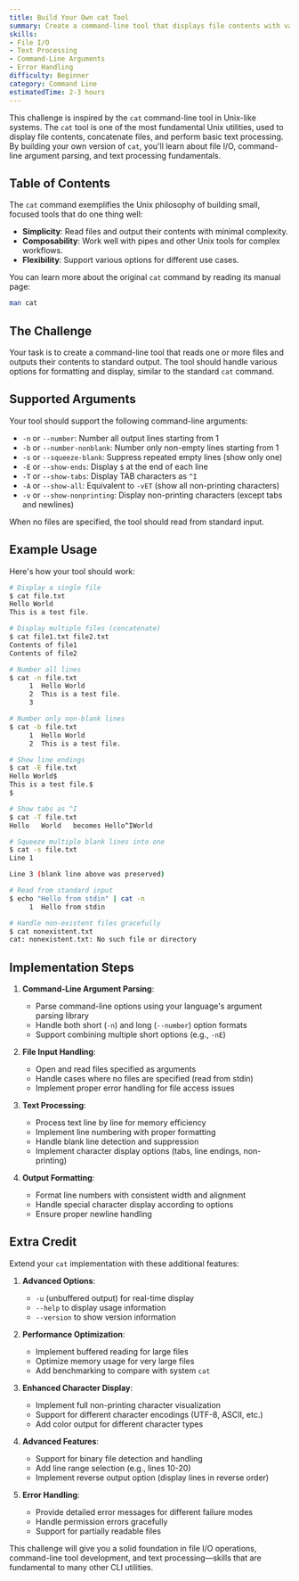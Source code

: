 ```yaml
---
title: Build Your Own cat Tool
summary: Create a command-line tool that displays file contents with various formatting options. Learn about file I/O, text processing, and command-line arguments.
skills:
- File I/O
- Text Processing
- Command-Line Arguments
- Error Handling
difficulty: Beginner
category: Command Line
estimatedTime: 2-3 hours
---
```


This challenge is inspired by the `cat` command-line tool in Unix-like systems. The `cat` tool is one of the most fundamental Unix utilities, used to display file contents, concatenate files, and perform basic text processing. By building your own version of `cat`, you'll learn about file I/O, command-line argument parsing, and text processing fundamentals.

## Table of Contents

The `cat` command exemplifies the Unix philosophy of building small, focused tools that do one thing well:

- **Simplicity**: Read files and output their contents with minimal complexity.
- **Composability**: Work well with pipes and other Unix tools for complex workflows.
- **Flexibility**: Support various options for different use cases.

You can learn more about the original `cat` command by reading its manual page:

```bash
man cat
```

## The Challenge

Your task is to create a command-line tool that reads one or more files and outputs their contents to standard output. The tool should handle various options for formatting and display, similar to the standard `cat` command.

## Supported Arguments

Your tool should support the following command-line arguments:

- `-n` or `--number`: Number all output lines starting from 1
- `-b` or `--number-nonblank`: Number only non-empty lines starting from 1
- `-s` or `--squeeze-blank`: Suppress repeated empty lines (show only one)
- `-E` or `--show-ends`: Display `$` at the end of each line
- `-T` or `--show-tabs`: Display TAB characters as `^I`
- `-A` or `--show-all`: Equivalent to `-vET` (show all non-printing characters)
- `-v` or `--show-nonprinting`: Display non-printing characters (except tabs and newlines)

When no files are specified, the tool should read from standard input.

## Example Usage

Here's how your tool should work:

```bash
# Display a single file
$ cat file.txt
Hello World
This is a test file.

# Display multiple files (concatenate)
$ cat file1.txt file2.txt
Contents of file1
Contents of file2

# Number all lines
$ cat -n file.txt
     1	Hello World
     2	This is a test file.
     3	

# Number only non-blank lines
$ cat -b file.txt
     1	Hello World
     2	This is a test file.

# Show line endings
$ cat -E file.txt
Hello World$
This is a test file.$
$

# Show tabs as ^I
$ cat -T file.txt
Hello	World	becomes	Hello^IWorld

# Squeeze multiple blank lines into one
$ cat -s file.txt
Line 1

Line 3 (blank line above was preserved)

# Read from standard input
$ echo "Hello from stdin" | cat -n
     1	Hello from stdin

# Handle non-existent files gracefully
$ cat nonexistent.txt
cat: nonexistent.txt: No such file or directory
```

## Implementation Steps

1. **Command-Line Argument Parsing**:
   - Parse command-line options using your language's argument parsing library
   - Handle both short (`-n`) and long (`--number`) option formats
   - Support combining multiple short options (e.g., `-nE`)

2. **File Input Handling**:
   - Open and read files specified as arguments
   - Handle cases where no files are specified (read from stdin)
   - Implement proper error handling for file access issues

3. **Text Processing**:
   - Process text line by line for memory efficiency
   - Implement line numbering with proper formatting
   - Handle blank line detection and suppression
   - Implement character display options (tabs, line endings, non-printing)

4. **Output Formatting**:
   - Format line numbers with consistent width and alignment
   - Handle special character display according to options
   - Ensure proper newline handling

## Extra Credit

Extend your `cat` implementation with these additional features:

1. **Advanced Options**:
   - `-u` (unbuffered output) for real-time display
   - `--help` to display usage information
   - `--version` to show version information

2. **Performance Optimization**:
   - Implement buffered reading for large files
   - Optimize memory usage for very large files
   - Add benchmarking to compare with system `cat`

3. **Enhanced Character Display**:
   - Implement full non-printing character visualization
   - Support for different character encodings (UTF-8, ASCII, etc.)
   - Add color output for different character types

4. **Advanced Features**:
   - Support for binary file detection and handling
   - Add line range selection (e.g., lines 10-20)
   - Implement reverse output option (display lines in reverse order)

5. **Error Handling**:
   - Provide detailed error messages for different failure modes
   - Handle permission errors gracefully
   - Support for partially readable files

This challenge will give you a solid foundation in file I/O operations, command-line tool development, and text processing—skills that are fundamental to many other CLI utilities.
